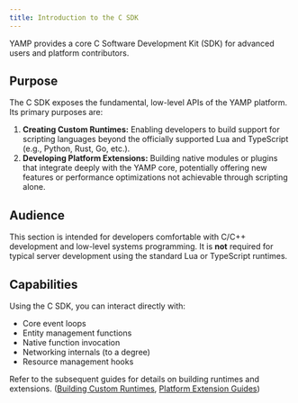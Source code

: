 ```yaml
---
title: Introduction to the C SDK
---
```


YAMP provides a core C Software Development Kit (SDK) for advanced users and platform contributors.

## Purpose
The C SDK exposes the fundamental, low-level APIs of the YAMP platform. Its primary purposes are:
1.  **Creating Custom Runtimes:** Enabling developers to build support for scripting languages beyond the officially supported Lua and TypeScript (e.g., Python, Rust, Go, etc.).
2.  **Developing Platform Extensions:** Building native modules or plugins that integrate deeply with the YAMP core, potentially offering new features or performance optimizations not achievable through scripting alone.

## Audience
This section is intended for developers comfortable with C/C++ development and low-level systems programming. It is **not** required for typical server development using the standard Lua or TypeScript runtimes.

## Capabilities
Using the C SDK, you can interact directly with:
*   Core event loops
*   Entity management functions
*   Native function invocation
*   Networking internals (to a degree)
*   Resource management hooks

Refer to the subsequent guides for details on building runtimes and extensions. ([Building Custom Runtimes](./building-custom-runtimes.md), [Platform Extension Guides](./platform-extension-guides.md)) 
